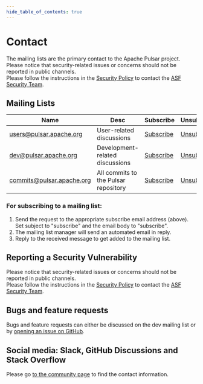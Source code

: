 ```yaml
---
hide_table_of_contents: true
---
```


# Contact

The mailing lists are the primary contact to the Apache Pulsar project.<br/>
Please notice that security-related issues or concerns should not be reported in public channels.<br/>
Please follow the instructions in the <a href="/security#security-policy">Security Policy</a> to contact the <a href="https://www.apache.org/security/">ASF Security Team</a>.<br/>

## Mailing Lists

| Name                      | Desc                                 | Subscribe                                               | Unsubscribe                                                 | Post                                   | Archive                                                                 |
|---------------------------|--------------------------------------|---------------------------------------------------------|-------------------------------------------------------------|----------------------------------------|-------------------------------------------------------------------------|
| users@pulsar.apache.org   | User-related discussions             | [Subscribe](mailto:users-subscribe@pulsar.apache.org?subject=subscribe&body=subscribe)   | [Unsubscribe](mailto:users-unsubscribe@pulsar.apache.org?subject=unsubscribe&body=unsubscribe)   | [Post](mailto:users@pulsar.apache.org) | [Archive](https://lists.apache.org/list.html?users@pulsar.apache.org)   |
| dev@pulsar.apache.org     | Development-related discussions      | [Subscribe](mailto:dev-subscribe@pulsar.apache.org?subject=subscribe&body=subscribe)     | [Unsubscribe](mailto:dev-unsubscribe@pulsar.apache.org?subject=unsubscribe&body=unsubscribe)     | [Post](mailto:dev@pulsar.apache.org)   | [Archive](https://lists.apache.org/list.html?dev@pulsar.apache.org)     |
| commits@pulsar.apache.org | All commits to the Pulsar repository | [Subscribe](mailto:commits-subscribe@pulsar.apache.org?subject=subscribe&body=subscribe) | [Unsubscribe](mailto:commits-unsubscribe@pulsar.apache.org?subject=unsubscribe&body=unsubscribe) | Read only list                         | [Archive](https://lists.apache.org/list.html?commits@pulsar.apache.org) |

### For subscribing to a mailing list:

1. Send the request to the appropriate subscribe email address (above). Set subject to "subscribe" and the email body to "subscribe".
2. The mailing list manager will send an automated email in reply.
3. Reply to the received message to get added to the mailing list.

## Reporting a Security Vulnerability

Please notice that security-related issues or concerns should not be reported in public channels.<br/>
Please follow the instructions in the <a href="/security#security-policy">Security Policy</a> to contact the <a href="https://www.apache.org/security/">ASF Security Team</a>.<br/>

## Bugs and feature requests

Bugs and feature requests can either be discussed on the dev mailing list or by [opening an issue on GitHub](https://github.com/apache/pulsar/issues/new/choose).

## Social media: Slack, GitHub Discussions and Stack Overflow

Please go [to the community page](/community/#section-discussions) to find the contact information.